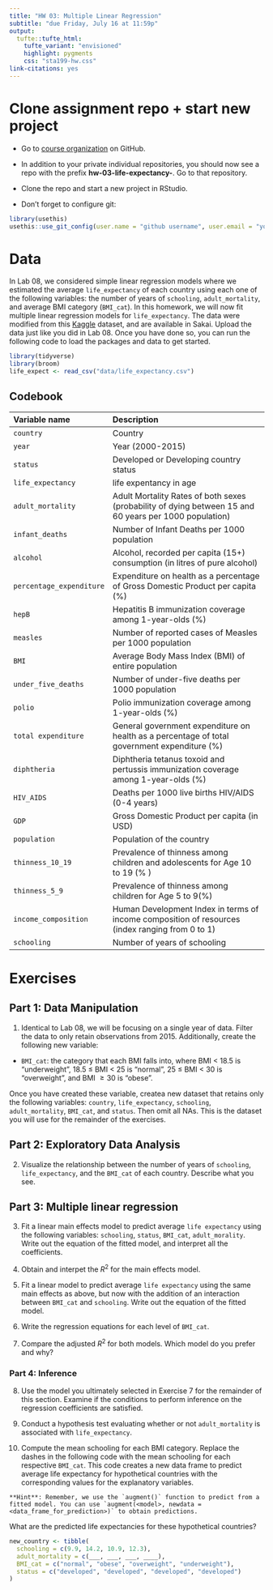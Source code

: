 ```yaml
---
title: "HW 03: Multiple Linear Regression"
subtitle: "due Friday, July 16 at 11:59p"
output: 
  tufte::tufte_html:
    tufte_variant: "envisioned"
    highlight: pygments
    css: "sta199-hw.css"
link-citations: yes
---
```


# Clone assignment repo + start new project

- Go to [course organization](https://github.com/sta199-summer2021) on GitHub.

- In addition to your private individual repositories, you should now see a repo with the prefix **hw-03-life-expectancy-**. Go to that repository.
  
- Clone the repo and start a new project in RStudio.

- Don't forget to configure git:

```r
library(usethis)
usethis::use_git_config(user.name = "github username", user.email = "your email")
```

# Data

In Lab 08, we considered simple linear regression models where we estimated the average `life_expectancy` of each country using each one of the following variables: the number of years of `schooling`, `adult_mortality`, and average BMI category (`BMI_cat`). In this homework, we will now fit multiple linear regression models for `life_expectancy`. The data were modified from this [Kaggle](https://www.kaggle.com/kumarajarshi/life-expectancy-who) dataset, and are available in Sakai. Upload the data just like you did in Lab 08. Once you have done so, you can run the following code to load the packages and data to get started.

```r
library(tidyverse)
library(broom)
life_expect <- read_csv("data/life_expectancy.csv") 
```

## Codebook

| Variable name    | Description 
|:--------|:-------------------------------
| `country` 		     | Country
| `year` 		       | Year (2000-2015)
| `status` 	   | Developed or Developing country status
| `life_expectancy` 		       | life expentancy in age
| `adult_mortality` 	     | Adult Mortality Rates of both sexes (probability of dying between 15 and 60 years per 1000 population)
| `infant_deaths` 		       | Number of Infant Deaths per 1000 population
| `alcohol`  | Alcohol, recorded per capita (15+) consumption (in litres of pure alcohol)
| `percentage_expenditure`   | Expenditure on health as a percentage of Gross Domestic Product per capita (%)
| `hepB`   | Hepatitis B immunization coverage among 1-year-olds (%)
| `measles` 	   | Number of reported cases of Measles per 1000 population
| `BMI` 	   | Average Body Mass Index (BMI) of entire population
| `under_five_deaths`    | Number of under-five deaths per 1000 population
| `polio`    | Polio immunization coverage among 1-year-olds (%)
| `total expenditure`    | General government expenditure on health as a percentage of total government expenditure (%)
| `diphtheria`    | Diphtheria tetanus toxoid and pertussis immunization coverage among 1-year-olds (%)
| `HIV_AIDS`    | Deaths per 1000 live births HIV/AIDS (0-4 years)
| `GDP`    | Gross Domestic Product per capita (in USD)
| `population`    | Population of the country
| `thinness_10_19`    | Prevalence of thinness among children and adolescents for Age 10 to 19 (% )
| `thinness_5_9`    | Prevalence of thinness among children for Age 5 to 9(%)
| `income_composition`    | Human Development Index in terms of income composition of resources (index ranging from 0 to 1)
| `schooling`    | Number of years of schooling

# Exercises

## Part 1: Data Manipulation 

1.  Identical to Lab 08, we will be focusing on a single year of data. Filter the data to only retain observations from 2015. Additionally, create the following new variable:

- `BMI_cat`: the category that each BMI falls into, where BMI < 18.5 is "underweight", 
18.5 $\leq$ BMI $<$ 25 is "normal", 25 $\leq$ BMI $<$ 30 is "overweight", and BMI $\geq 30$ is "obese".

Once you have created these variable, createa new dataset that retains only the following variables: `country`, `life_expectancy`, `schooling`, `adult_mortality`, `BMI_cat`, and `status`.  Then omit all NAs. This is the dataset you will use for the remainder of the exercises.


## Part 2: Exploratory Data Analysis

2. Visualize the relationship between the number of years of `schooling`, `life_expectancy`, and the `BMI_cat` of each country. Describe what you see.

## Part 3: Multiple linear regression

3. Fit a linear main effects model to predict average `life expectancy` using the following variables: `schooling`, `status`, `BMI_cat`, `adult_morality`. Write out the equation of the fitted model, and interpret all the coefficients.

4. Obtain and interpet the $R^2$ for the main effects model.

5. Fit a linear model to predict average `life expectancy` using the same main effects as above, but now with the addition of an interaction between `BMI_cat` and `schooling`.  Write out the equation of the fitted model.

6. Write the regression equations for each level of `BMI_cat`.

7. Compare the adjusted $R^2$ for both models. Which model do you prefer and why?

### Part 4: Inference

8. Use the model you ultimately selected in Exercise 7 for the remainder of this section. Examine if the conditions to perform inference on the regression coefficients are satisfied.

9. Conduct a hypothesis test evaluating whether or not `adult_mortality` is associated with `life_expectancy`.

10. Compute the mean schooling for each BMI category. Replace the dashes in the following code with the mean schooling for each respective `BMI_cat`. This code creates a new data frame to predict average life expectancy for hypothetical countries with the corresponding values for the explanatory variables.

```marginfigure
**Hint**: Remember, we use the `augment()` function to predict from a fitted model. You can use `augment(<model>, newdata = <data_frame_for_prediction>)` to obtain predictions.
```

What are the predicted life expectancies for these hypothetical countries?


```r
new_country <- tibble(
  schooling = c(9.9, 14.2, 10.9, 12.3),
  adult_mortality = c(___, ___, ___, ____),
  BMI_cat = c("normal", "obese", "overweight", "underweight"),
  status = c("developed", "developed", "developed", "developed")
)
```



